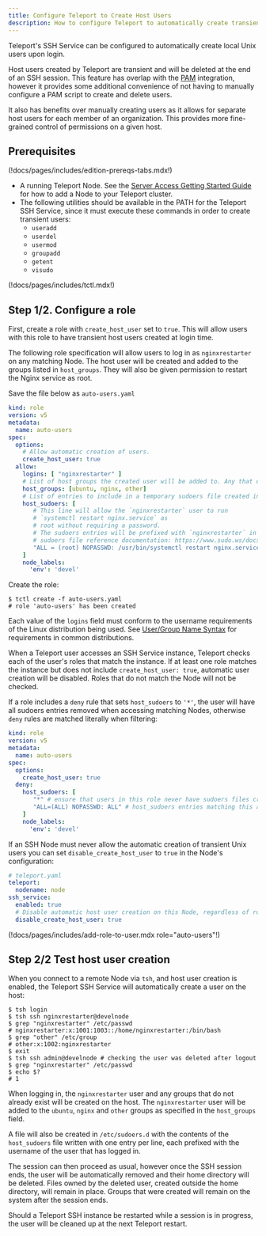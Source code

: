 ```yaml
---
title: Configure Teleport to Create Host Users
description: How to configure Teleport to automatically create transient host users.
---
```


Teleport's SSH Service can be configured to automatically create local Unix users
upon login.

Host users created by Teleport are transient and will be deleted at the end of an SSH
session. This feature has overlap with the [PAM](./ssh-pam.mdx) integration, however
it provides some additional convenience of not having to manually configure a PAM
script to create and delete users.

It also has benefits over manually creating users as it allows for separate host
users for each member of an organization. This provides more fine-grained control
of permissions on a given host.

## Prerequisites

(!docs/pages/includes/edition-prereqs-tabs.mdx!)

- A running Teleport Node. See the [Server Access Getting Started Guide](../getting-started.mdx) for  how to add a Node to your Teleport cluster.
- The following utilities should be available in the PATH for the Teleport SSH Service,
since it must execute these commands in order to create transient users:
  - `useradd`
  - `userdel`
  - `usermod`
  - `groupadd`
  - `getent`
  - `visudo`

(!docs/pages/includes/tctl.mdx!)

## Step 1/2. Configure a role

First, create a role with `create_host_user` set to `true`. This will allow users
with this role to have transient host users created at login time.

The following role specification will allow users to log in as `nginxrestarter` on
any matching Node. The host user will be created and added to the groups listed in
`host_groups`. They will also be given permission to restart the Nginx service as
root.

Save the file below as `auto-users.yaml`

```yaml
kind: role
version: v5
metadata:
  name: auto-users
spec:
  options:
    # Allow automatic creation of users.
    create_host_user: true
  allow:
    logins: [ "nginxrestarter" ]
    # List of host groups the created user will be added to. Any that don't already exist are created.
    host_groups: [ubuntu, nginx, other]
    # List of entries to include in a temporary sudoers file created in /etc/sudoers.d
    host_sudoers: [
       # This line will allow the `nginxrestarter` user to run
       # `systemctl restart nginx.service` as
       # root without requiring a password.
       # The sudoers entries will be prefixed with `nginxrestarter` in this case.
       # sudoers file reference documentation: https://www.sudo.ws/docs/man/1.8.17/sudoers.man/
       "ALL = (root) NOPASSWD: /usr/bin/systemctl restart nginx.service"
    ]
    node_labels:
      'env': 'devel'
```
Create the role:
```code
$ tctl create -f auto-users.yaml
# role 'auto-users' has been created
```

Each value of the `logins` field must conform to the username requirements
of the Linux distribution being used. See [User/Group Name Syntax](https://systemd.io/USER_NAMES/) for requirements in common distributions.

<Admonition type="warning">

When a Teleport user accesses an SSH Service instance, Teleport checks each of
the user's roles that match the instance. If at least one role matches the
instance but does not include `create_host_user: true`, automatic user creation
will be disabled. Roles that do not match the Node will not be checked.

</Admonition>

If a role includes a `deny` rule that sets `host_sudoers` to `'*'`, the user will
have all sudoers entries removed when accessing matching Nodes, otherwise `deny`
rules are matched literally when filtering:

```yaml
kind: role
version: v5
metadata:
  name: auto-users
spec:
  options:
    create_host_user: true
  deny:
    host_sudoers: [
       "*" # ensure that users in this role never have sudoers files created on matching Nodes
       "ALL=(ALL) NOPASSWD: ALL" # host_sudoers entries matching this are filtered out
    ]
    node_labels:
      'env': 'devel'
```

If an SSH Node must never allow the automatic creation of transient Unix users
you can set `disable_create_host_user` to `true` in the Node's configuration:

```yaml
# teleport.yaml
teleport:
  nodename: node
ssh_service:
  enabled: true
  # Disable automatic host user creation on this Node, regardless of role permissions.
  disable_create_host_user: true
```

(!docs/pages/includes/add-role-to-user.mdx role="auto-users"!)

## Step 2/2 Test host user creation

When you connect to a remote Node via `tsh`, and host user creation is enabled, the
Teleport SSH Service will automatically create a user on the host:
```code
$ tsh login
$ tsh ssh nginxrestarter@develnode
$ grep "nginxrestarter" /etc/passwd
# nginxrestarter:x:1001:1003::/home/nginxrestarter:/bin/bash
$ grep "other" /etc/group
# other:x:1002:nginxrestarter
$ exit
$ tsh ssh admin@develnode # checking the user was deleted after logout
$ grep "nginxrestarter" /etc/passwd
$ echo $?
# 1
```

When logging in, the `nginxrestarter` user and any groups that do not already exist
will be created on the host. The `nginxrestarter` user will be added to the `ubuntu`,
`nginx` and `other` groups as specified in the `host_groups` field.

A file will also be created in `/etc/sudoers.d` with the contents of the
`host_sudoers` file written with one entry per line, each prefixed with the username
of the user that has logged in.

The session can then proceed as usual, however once the SSH session ends, the user
will be automatically removed and their home directory will be deleted. Files owned
by the deleted user, created outside the home directory, will remain in place. Groups
that were created will remain on the system after the session ends.

Should a Teleport SSH instance be restarted while a session is in progress, the user
will be cleaned up at the next Teleport restart.
